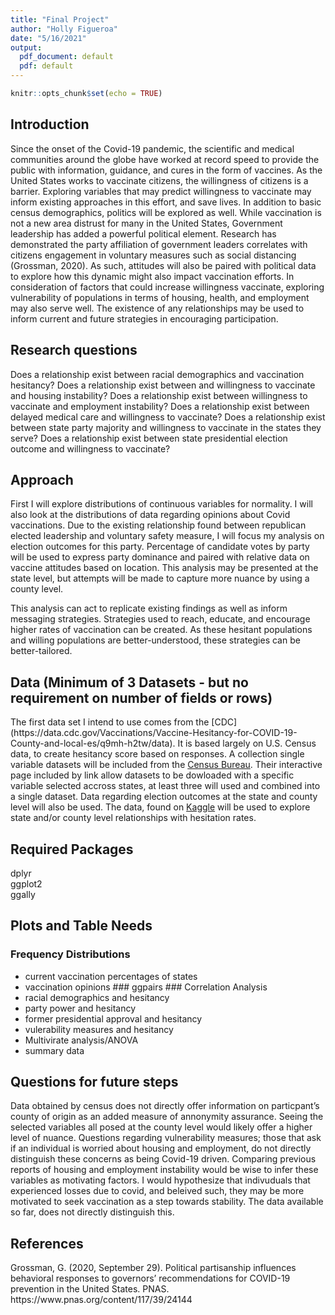 ```yaml
---
title: "Final Project"
author: "Holly Figueroa"
date: "5/16/2021"
output:
  pdf_document: default
  pdf: default
---
```


```r
knitr::opts_chunk$set(echo = TRUE)
```

## Introduction

Since the onset of the Covid-19 pandemic, the scientific and medical communities around the globe have worked at record speed to provide the public with information, guidance, and cures in the form of vaccines. As the United States works to vaccinate citizens, the willingness of citizens is a barrier. Exploring variables that may predict willingness to vaccinate may inform existing approaches in this effort, and save lives. In addition to basic census demographics, politics will be explored as well. While vaccination is not a new area distrust for many in the United States, Government leadership has added a powerful political element. Research has demonstrated the party affiliation of government leaders correlates with citizens engagement in voluntary measures such as social distancing (Grossman, 2020). As such, attitudes will also be paired with political data to explore how this dynamic might also impact vaccination efforts. In consideration of factors that could increase willingness vaccinate, exploring vulnerability of populations in terms of housing, health, and employment may also serve well. The existence of any relationships may be used to inform current and future strategies in encouraging participation.



## Research questions

Does a relationship exist between racial demographics and vaccination hesitancy?
Does a relationship exist between and willingness to vaccinate and housing instability?
Does a relationship exist between willingness to vaccinate and employment instability?
Does a relationship exist between delayed medical care and willingness to vaccinate?
Does a relationship exist between state party majority and willingness to vaccinate in the states they serve?
Does a relationship exist between state presidential election outcome and willingness to vaccinate?


## Approach

First I will explore distributions of continuous variables for normality. I will also look at the distributions of data regarding opinions about Covid vaccinations. Due to the existing relationship found between republican elected leadership and voluntary safety measure, I will focus my analysis on election outcomes for this party. Percentage of candidate votes by party will be used to express party dominance and paired with relative data on vaccine attitudes based on location. This analysis may be presented at the state level, but attempts will be made to capture more nuance by using a county level. 

This analysis can act to replicate existing findings as well as inform messaging strategies. Strategies used to reach, educate, and encourage higher rates of vaccination can be created. As these hesitant populations and willing populations are better-understood, these strategies can be better-tailored. 



## Data  (Minimum of 3 Datasets - but no requirement on number of fields or rows)
The first data set I intend to use comes from the [CDC]
(https://data.cdc.gov/Vaccinations/Vaccine-Hesitancy-for-COVID-19-County-and-local-es/q9mh-h2tw/data). It is based largely on U.S. Census data, to create hesitancy score based on responses. A collection single variable datasets will be included from the [Census Bureau](https://www.census.gov/data-tools/demo/hhp/#/?measures=EVICTFOR&periodSelector=28&areaSelector=st). Their interactive page included by link allow datasets to be dowloaded with a specific variable selected accross states, at least three will used and combined into a single dataset. Data regarding election outcomes at the state and county level will also be used. The data, found on [Kaggle](https://www.kaggle.com/unanimad/us-election-2020) will be used to explore state and/or county level relationships with hesitation rates. 


## Required Packages
dplyr  
ggplot2  
ggally  


## Plots and Table Needs
### Frequency Distributions
* current vaccination percentages of states
* vaccination opinions
### ggpairs
### Correlation Analysis
* racial demographics and hesitancy
* party power and hesitancy
* former presidential approval and hesitancy
* vulerability measures and hesitancy
* Multivirate analysis/ANOVA
* summary data


## Questions for future steps
Data obtained by census does not directly offer information on particpant's county of origin as an added measure of annonymity assurance. Seeing the selected variables all posed at the county level would likely offer a higher level of nuance. Questions regarding vulnerability measures; those that ask if an individual is worried about housing and employment, do not directly distinguish these concerns as being Covid-19 driven. Comparing previous reports of housing and employment instability would be wise to infer these variables as motivating factors. I would hypothesize that indivuduals that experienced losses due to covid, and beleived such, they may be more motivated to seek vaccination as a step towards stability. The data available so far, does not directly distinguish this. 

## References

Grossman, G. (2020, September 29). Political partisanship influences behavioral responses to governors’ recommendations for COVID-19 prevention in the United States. PNAS. https://www.pnas.org/content/117/39/24144
